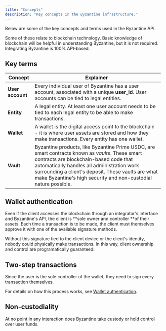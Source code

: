 ```yaml
---
title: "Concepts"
description: "Key concepts in the Byzantine infrastructure."
---
```


Below are some of the key concepts and terms used in the Byzantine API.

Some of these relate to blockchain technology. Basic knowledge of blockchain will be helpful in understanding Byzantine, but it is not required. Integrating Byzantine is 100% API-based.

## Key terms

| **Concept**      | **Explainer**                                                                                                                                                                                                                                                                                                    |
| ---------------- | ---------------------------------------------------------------------------------------------------------------------------------------------------------------------------------------------------------------------------------------------------------------------------------------------------------------- |
| **User account** | Every individual user of Byzantine has a user account, associated with a unique **user_id**. User accounts can be tied to legal entities.                                                                                                                                                                        |
| **Entity**       | A legal entity. At least one user account needs to be tied to each legal entity to be able to make transactions.                                                                                                                                                                                                 |
| **Wallet**       | A wallet is the digital access point to the blockchain - it is where user assets are stored and how they make transactions. Every entity has one wallet.                                                                                                                                                         |
| **Vault**        | Byzantine products, like Byzantine Prime USDC, are smart contracts known as _vaults_. These smart contracts are blockchain-based code that automatically handles all administration work surrounding a client's deposit. These vaults are what make Byzantine's high security and non-custodial nature possible. |

## Wallet authentication

Even if the client accesses the blockchain through an integrator's interface and Byzantine's API, the client is \*\*sole owner and controller \*\*of their assets. Each time a transaction is to be made, the client must themselves approve it with one of the available signature methods.

Without this signature tied to the client device or the client's identity, nobody could physically make transactions. In this way, client ownership and control are programatically guaranteed.

## Two-step transactions

Since the user is the sole controller of the wallet, they need to sign every transaction themselves.

For details on how this process works, see [Wallet authentication](/api-reference/wallet-authentication).

## Non-custodiality

At no point in any interaction does Byzantine take custody or hold control over user funds.